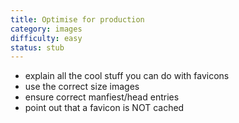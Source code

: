 ```yaml
---
title: Optimise for production
category: images
difficulty: easy
status: stub
---
```


- explain all the cool stuff you can do with favicons
- use the correct size images
- ensure correct manfiest/head entries
- point out that a favicon is NOT cached
